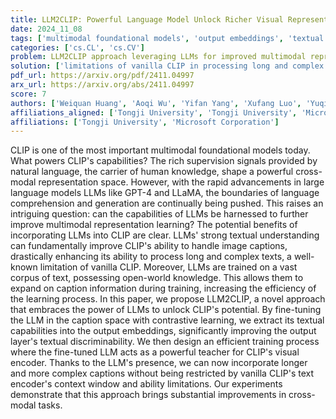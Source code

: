 ```yaml
---
title: LLM2CLIP: Powerful Language Model Unlock Richer Visual Representation
date: 2024_11_08
tags: ['multimodal foundational models', 'output embeddings', 'textual understanding', 'image captions', 'visual encoder', 'CLIP', 'LLMs', 'contrastive learning', 'large language models', 'cross-modal tasks', 'cross-modal representation learning']
categories: ['cs.CL', 'cs.CV']
problem: LLM2CLIP approach leveraging LLMs for improved multimodal representation learning
solution: ['limitations of vanilla CLIP in processing long and complex texts']
pdf_url: https://arxiv.org/pdf/2411.04997
arx_url: https://arxiv.org/abs/2411.04997
score: 7
authors: ['Weiquan Huang', 'Aoqi Wu', 'Yifan Yang', 'Xufang Luo', 'Yuqing Yang', 'Liang Hu', 'Qi Dai', 'Xiyang Dai', 'Dongdong Chen', 'Chong Luo', 'Lili Qiu']
affiliations_aligned: ['Tongji University', 'Tongji University', 'Microsoft Corporation', 'Microsoft Corporation', 'Microsoft Corporation', 'Tongji University', 'Microsoft Corporation', 'Microsoft Corporation', 'Microsoft Corporation', 'Microsoft Corporation', 'Microsoft Corporation']
affiliations: ['Tongji University', 'Microsoft Corporation']
---
```



CLIP is one of the most important multimodal foundational models today. What powers CLIP's capabilities? The rich supervision signals provided by natural language, the carrier of human knowledge, shape a powerful cross-modal representation space. However, with the rapid advancements in large language models LLMs like GPT-4 and LLaMA, the boundaries of language comprehension and generation are continually being pushed. This raises an intriguing question: can the capabilities of LLMs be harnessed to further improve multimodal representation learning? The potential benefits of incorporating LLMs into CLIP are clear. LLMs' strong textual understanding can fundamentally improve CLIP's ability to handle image captions, drastically enhancing its ability to process long and complex texts, a well-known limitation of vanilla CLIP. Moreover, LLMs are trained on a vast corpus of text, possessing open-world knowledge. This allows them to expand on caption information during training, increasing the efficiency of the learning process. In this paper, we propose LLM2CLIP, a novel approach that embraces the power of LLMs to unlock CLIP's potential. By fine-tuning the LLM in the caption space with contrastive learning, we extract its textual capabilities into the output embeddings, significantly improving the output layer's textual discriminability. We then design an efficient training process where the fine-tuned LLM acts as a powerful teacher for CLIP's visual encoder. Thanks to the LLM's presence, we can now incorporate longer and more complex captions without being restricted by vanilla CLIP's text encoder's context window and ability limitations. Our experiments demonstrate that this approach brings substantial improvements in cross-modal tasks.